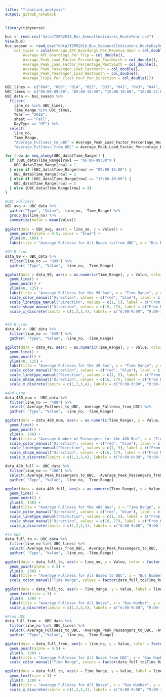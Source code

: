 ```yaml
---
title: "Translink_analysis"
output: github_notebook
---
```


```r
library(tidyverse)
```


```r
bus <- read.csv("data/TSPR2018_Bus_AnnualIndicators_RouteYear.csv")
View(bus)
bus_season <- read_csv("data/TSPR2018_Bus_SeasonalIndicators_RouteDaySeasonTimeYear.csv", 
    col_types = cols(Average_APC_Boardings_Per_Revenue_Hour = col_double(), 
        Average_APC_Boardings_Per_Trip = col_double(), 
        Average_Peak_Load_Factor_Percentage_EastNorth = col_double(), 
        Average_Peak_Load_Factor_Percentage_WestSouth = col_double(), 
        Average_Peak_Passenger_Load_EastNorth = col_double(), 
        Average_Peak_Passenger_Load_WestSouth = col_double(), 
        Average_Trips_Per_Clock_Hour_Per_Direction = col_double()))
```

```r
UBC_lines <- c("004", "009", "014", "025", "033", "041", "043", "044", "049", "084", "099", "480")
UBC_times <- c("06:00-09:00", "09:00-15:00", "15:00-18:00", "18:00-21:00")
UBC_data <- bus_season %>% 
  filter(
    line_no %in% UBC_lines, 
    Time_Range %in% UBC_times,
    Year == "2018",
    sheet == "Fall",
    DayType == "MF") %>% 
  select(
    line_no, 
    Time_Range, 
    "Average_Fullness_to_UBC" = Average_Peak_Load_Factor_Percentage_WestSouth,
    "Average_Fullness_from_UBC" = Average_Peak_Load_Factor_Percentage_EastNorth)

for (row in seq_along(UBC_data$Time_Range)) {
  if (UBC_data$Time_Range[row] == "06:00-09:00") {
    UBC_data$Time_Range[row] = 1
  } else if (UBC_data$Time_Range[row] == "09:00-15:00") {
    UBC_data$Time_Range[row] = 2
  } else if (UBC_data$Time_Range[row] == "15:00-18:00") {
    UBC_data$Time_Range[row] = 3
  } else {UBC_data$Time_Range[row] = 4}
}

```

```r
#UBC Fullness
UBC_avg <- UBC_data %>% 
  gather("Type", "Value", -line_no, -Time_Range) %>% 
  group_by(line_no) %>% 
  summarize(Value = mean(Value))
  
ggplot(data = UBC_avg, aes(x = line_no, y = Value)) + 
  geom_point(alpha = 0.5, color = "blue") +
  ylim(20, 100) + 
  labs(title = "Average Fullness for All Buses to/from UBC", x = "Bus Number", y = "Average Fullness (%)")

#99 B-Line
data_99 <- UBC_data %>% 
  filter(line_no == "099") %>%
  gather( "Type", "Value", -line_no, -Time_Range)

ggplot(data = data_99, aes(x = as.numeric(Time_Range), y = Value, color = Type, linetype = Type, shape = Type)) + 
  geom_line() +
  geom_point() +
  ylim(40, 125) + 
  labs(title = "Average Fullness for the 99 Bus", x = "Time Range", y = "Average Fullness (%)") +
  scale_color_manual("Direction", values = c("red", "blue"), label = c("From UBC", "To UBC")) +
  scale_linetype_manual("Direction", values = c(1, 5), label = c("From UBC", "To UBC")) +
  scale_shape_manual("Direction", values = c(16, 17), label = c("From UBC", "To UBC")) +
  scale_x_discrete(limits = c(1,2,3,4), labels = c("6:00-9:00", "9:00-15:00", "15:00-18:00", "18:00-21:00"))


#49 B-Line
data_49 <- UBC_data %>% 
  filter(line_no == "049") %>%
  gather( "Type", "Value", -line_no, -Time_Range)

ggplot(data = data_49, aes(x = as.numeric(Time_Range), y = Value, color = Type, linetype = Type, shape = Type)) + 
  geom_line() +
  geom_point() +
  ylim(40, 125) + 
  labs(title = "Average Fullness for the 49 Bus", x = "Time Range", y = "Average Fullness (%)") +
  scale_color_manual("Direction", values = c("red", "blue"), label = c("From UBC", "To UBC")) +
  scale_linetype_manual("Direction", values = c(1, 5), label = c("From UBC", "To UBC")) +
  scale_shape_manual("Direction", values = c(16, 17), label = c("From UBC", "To UBC")) +
  scale_x_discrete(limits = c(1,2,3,4), labels = c("6:00-9:00", "9:00-15:00", "15:00-18:00", "18:00-21:00"))

```

```r

#480 Line
data_480_num <- UBC_data %>% 
  filter(line_no == "480") %>%
  select(-Average_Fullness_to_UBC, -Average_Fullness_from_UBC) %>% 
  gather( "Type", "Value", -line_no, -Time_Range)

ggplot(data = data_480_num, aes(x = as.numeric(Time_Range), y = Value, color = Type, linetype = Type, shape = Type)) + 
  geom_line() +
  geom_point() +
  ylim(0, 130) + 
  labs(title = "Average Number of Passengers for the 480 Bus", x = "Time Range", y = "Average Peak Passengers") +
  scale_color_manual("Direction", values = c("red", "blue"), label = c("From UBC", "To UBC")) +
  scale_linetype_manual("Direction", values = c(1, 5), label = c("From UBC", "To UBC")) +
  scale_shape_manual("Direction", values = c(16, 17), label = c("From UBC", "To UBC")) +
  scale_x_discrete(limits = c(1,2,3,4), labels = c("6:00-9:00", "9:00-15:00", "15:00-18:00", "18:00-21:00"))

data_480_full <- UBC_data %>% 
  filter(line_no == "480") %>%
  select(-Average_Peak_Passengers_to_UBC, -Average_Peak_Passengers_from_UBC) %>% 
  gather( "Type", "Value", -line_no, -Time_Range)

ggplot(data = data_480_full, aes(x = as.numeric(Time_Range), y = Value, color = Type, linetype = Type, shape = Type)) + 
  geom_line() +
  geom_point() +
  ylim(0, 130) + 
  labs(title = "Average Fullness for the 480 Bus", x = "Time Range", y = "Average Fullness") +
  scale_color_manual("Direction", values = c("red", "blue"), label = c("From UBC", "To UBC")) +
  scale_linetype_manual("Direction", values = c(1, 5), label = c("From UBC", "To UBC")) +
  scale_shape_manual("Direction", values = c(16, 17), label = c("From UBC", "To UBC")) +
  scale_x_discrete(limits = c(1,2,3,4), labels = c("6:00-9:00", "9:00-15:00", "15:00-18:00", "18:00-21:00"))

```


```r
#To UBC
data_full_to <- UBC_data %>% 
  filter(line_no %in% UBC_lines) %>%
  select(-Average_Fullness_from_UBC, -Average_Peak_Passengers_to_UBC, -Average_Peak_Passengers_from_UBC) %>% 
  gather( "Type", "Value", -line_no, -Time_Range)

ggplot(data = data_full_to, aes(x = line_no, y = Value, color = factor(Time_Range))) + 
  geom_point(alpha = 0.5) +
  ylim(0, 130) + 
  labs(title = "Average Fullness for All Buses to UBC", x = "Bus Number", y = "Average Fullness") +
  scale_color_manual("Time Range", values = factor(data_full_to$Time_Range), labels = c("6:00-9:00", "9:00-15:00", "15:00-18:00", "18:00-21:00"))

ggplot(data = data_full_to, aes(x = Time_Range, y = Value, label = line_no, color = factor(line_no))) + 
  geom_text(size = 3) +
  ylim(0, 130) + 
  labs(title = "Average Fullness for All Buses", x = "Bus Number", y = "Average Fullness") +
  scale_x_discrete(limits = c(1,2,3,4), labels = c("6:00-9:00", "9:00-15:00", "15:00-18:00", "18:00-21:00"))

```
```r
#From UBC
data_full_from <- UBC_data %>% 
  filter(line_no %in% UBC_lines) %>%
  select(-Average_Fullness_to_UBC, -Average_Peak_Passengers_to_UBC, -Average_Peak_Passengers_from_UBC) %>% 
  gather( "Type", "Value", -line_no, -Time_Range)

ggplot(data = data_full_from, aes(x = line_no, y = Value, color = factor(Time_Range))) + 
  geom_point(alpha = 0.5) +
  ylim(0, 130) + 
  labs(title = "Average Fullness for All Buses from UBC", x = "Bus Number", y = "Average Fullness") +
  scale_color_manual("Time Range", values = factor(data_full_to$Time_Range), labels = c("6:00-9:00", "9:00-15:00", "15:00-18:00", "18:00-21:00"))

ggplot(data = data_full_to, aes(x = Time_Range, y = Value, label = line_no, color = factor(line_no))) + 
  geom_text(size = 3) +
  ylim(0, 130) + 
  labs(title = "Average Fullness for All Buses", x = "Bus Number", y = "Average Fullness") +
  scale_x_discrete(limits = c(1,2,3,4), labels = c("6:00-9:00", "9:00-15:00", "15:00-18:00", "18:00-21:00"))

```






